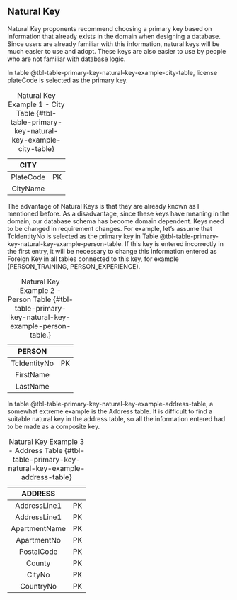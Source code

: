 ## Natural Key

Natural Key proponents recommend choosing a primary key based on information that already exists in the domain when designing a database. 
Since users are already familiar with this information, natural keys will be much easier to use and adopt. 
These keys are also easier to use by people who are not familiar with database logic. 


In table @tbl-table-primary-key-natural-key-example-city-table, license plateCode is selected as the primary key.


|   CITY    |    |
|:---------:|:--:|
| PlateCode | PK |
|  CityName |    |

: Natural Key Example 1 - City Table {#tbl-table-primary-key-natural-key-example-city-table}


The advantage of Natural Keys is that they are already known as I mentioned before. 
As a disadvantage, since these keys have meaning in the domain, our database schema has become domain dependent.
Keys need to be changed in requirement changes. 
For example, let's assume that TcIdentityNo is selected as the primary key in Table @tbl-table-primary-key-natural-key-example-person-table. 
If this key is entered incorrectly in the first entry, it will be necessary to change this information entered as Foreign Key in all tables connected to this key, for example (PERSON_TRAINING, PERSON_EXPERIENCE).



|    PERSON    |    |
|:------------:|:--:|
| TcIdentityNo | PK |
| FirstName    |    |
| LastName     |    |

: Natural Key Example 2 - Person Table {#tbl-table-primary-key-natural-key-example-person-table.}

In table @tbl-table-primary-key-natural-key-example-address-table, a somewhat extreme example is the Address table. 
It is difficult to find a suitable natural key in the address table, so all the information entered had to be made as a composite key.



|     ADDRESS   |    |
|:-------------:|:--:|
| AddressLine1  | PK |
| AddressLine1  | PK |
| ApartmentName | PK |
| ApartmentNo   | PK |
| PostalCode    | PK |
| County        | PK |
| CityNo        | PK |
| CountryNo     | PK |

:  Natural Key Example 3 - Address Table {#tbl-table-primary-key-natural-key-example-address-table}





